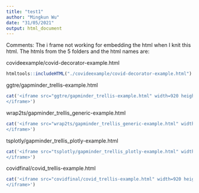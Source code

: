 ```yaml
---
title: "test1"
author: "Mingkun Wu"
date: "31/05/2021"
output: html_document
---
```


Comments: The i frame not working for embedding the html when I knit this html. The htmls from the 5 folders and the html names are: 

covideexample/covid-decorator-example.html


```r
htmltools::includeHTML("./covideexample/covid-decorator-example.html")
```


ggtre/gapminder_trellis-example.html

```r
cat('<iframe src="ggtre/gapminder_trellis-example.html" width=920 height=600 frameBorder=0>
</iframe>')
```

wrap2ts/gapminder_trellis_generic-example.html

```r
cat('<iframe src="wrap2ts/gapminder_trellis_generic-example.html" width=920 height=600 frameBorder=0>
</iframe>')
```

tsplotly/gapminder_trellis_plotly-example.html

```r
cat('<iframe src="tsplotly/gapminder_trellis_plotly-example.html" width=920 height=600 frameBorder=0>
</iframe>')
```


covidfinal/covid_trellis-example.html

```r
cat('<iframe src="covidfinal/covid_trellis-example.html" width=920 height=600 frameBorder=0>
</iframe>')
```


